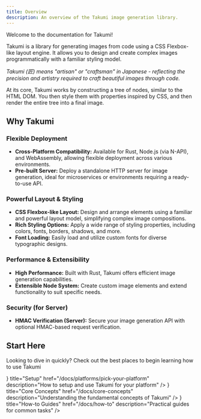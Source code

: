 ```yaml
---
title: Overview
description: An overview of the Takumi image generation library.
---
```


Welcome to the documentation for Takumi!

Takumi is a library for generating images from code using a CSS Flexbox-like layout engine. It allows you to design and create complex images programmatically with a familiar styling model.

_Takumi (匠) means "artisan" or "craftsman" in Japanese - reflecting the precision and artistry required to craft beautiful images through code._

At its core, Takumi works by constructing a tree of nodes, similar to the HTML DOM. You then style them with properties inspired by CSS, and then render the entire tree into a final image.

## Why Takumi

### Flexible Deployment

- **Cross-Platform Compatibility:** Available for Rust, Node.js (via N-API), and WebAssembly, allowing flexible deployment across various environments.
- **Pre-built Server:** Deploy a standalone HTTP server for image generation, ideal for microservices or environments requiring a ready-to-use API.

### Powerful Layout & Styling

- **CSS Flexbox-like Layout:** Design and arrange elements using a familiar and powerful layout model, simplifying complex image compositions.
- **Rich Styling Options:** Apply a wide range of styling properties, including colors, fonts, borders, shadows, and more.
- **Font Loading:** Easily load and utilize custom fonts for diverse typographic designs.

### Performance & Extensibility

- **High Performance:** Built with Rust, Takumi offers efficient image generation capabilities.
- **Extensible Node System:** Create custom image elements and extend functionality to suit specific needs.

### Security (for Server)

- **HMAC Verification (Server):** Secure your image generation API with optional HMAC-based request verification.

## Start Here

Looking to dive in quickly? Check out the best places to begin learning how to use Takumi

<Cards>
  <Card
    icon={<Wrench/>}
    title="Setup"
    href="/docs/platforms/pick-your-platform"
    description="How to setup and use Takumi for your platform"
  />
  <Card
    icon={<Brain/>}
    title="Core Concepts"
    href="/docs/core-concepts"
    description="Understanding the fundamental concepts of Takumi"
  />
  <Card
    icon={<BookOpen/>}
    title="How-to Guides"
    href="/docs/how-to"
    description="Practical guides for common tasks"
  />
</Cards>
